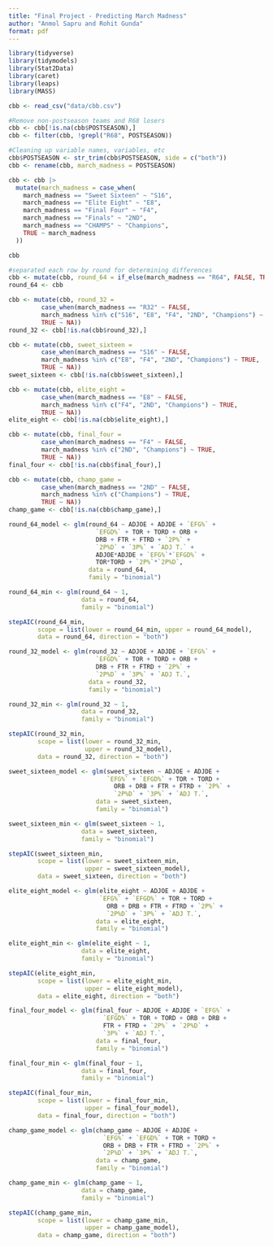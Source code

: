 ```yaml
---
title: "Final Project - Predicting March Madness"
author: "Anmol Sapru and Rohit Gunda"
format: pdf
---
```


```r

library(tidyverse)
library(tidymodels)
library(Stat2Data)
library(caret)
library(leaps)
library(MASS)

cbb <- read_csv("data/cbb.csv") 

#Remove non-postseason teams and R68 losers
cbb <- cbb[!is.na(cbb$POSTSEASON),]
cbb <- filter(cbb, !grepl("R68", POSTSEASON))

#Cleaning up variable names, variables, etc
cbb$POSTSEASON <- str_trim(cbb$POSTSEASON, side = c("both"))
cbb <- rename(cbb, march_madness = POSTSEASON) 

cbb <- cbb |>
  mutate(march_madness = case_when(
    march_madness == "Sweet Sixteen" ~ "S16",
    march_madness == "Elite Eight" ~ "E8",
    march_madness == "Final Four" ~ "F4",
    march_madness == "Finals" ~ "2ND",
    march_madness == "CHAMPS" ~ "Champions",
    TRUE ~ march_madness
  ))

cbb
```

```r

#separated each row by round for determining differences
cbb <- mutate(cbb, round_64 = if_else(march_madness == "R64", FALSE, TRUE))
round_64 <- cbb

cbb <- mutate(cbb, round_32 = 
         case_when(march_madness == "R32" ~ FALSE,
         march_madness %in% c("S16", "E8", "F4", "2ND", "Champions") ~ TRUE,
         TRUE ~ NA))
round_32 <- cbb[!is.na(cbb$round_32),]

cbb <- mutate(cbb, sweet_sixteen = 
         case_when(march_madness == "S16" ~ FALSE,
         march_madness %in% c("E8", "F4", "2ND", "Champions") ~ TRUE,
         TRUE ~ NA))
sweet_sixteen <- cbb[!is.na(cbb$sweet_sixteen),]

cbb <- mutate(cbb, elite_eight = 
         case_when(march_madness == "E8" ~ FALSE,
         march_madness %in% c("F4", "2ND", "Champions") ~ TRUE,
         TRUE ~ NA))
elite_eight <- cbb[!is.na(cbb$elite_eight),]

cbb <- mutate(cbb, final_four = 
         case_when(march_madness == "F4" ~ FALSE,
         march_madness %in% c("2ND", "Champions") ~ TRUE,
         TRUE ~ NA))
final_four <- cbb[!is.na(cbb$final_four),]

cbb <- mutate(cbb, champ_game = 
         case_when(march_madness == "2ND" ~ FALSE,
         march_madness %in% c("Champions") ~ TRUE,
         TRUE ~ NA))
champ_game <- cbb[!is.na(cbb$champ_game),]
```

```r

round_64_model <- glm(round_64 ~ ADJOE + ADJDE + `EFG%` + 
                        `EFGD%` + TOR + TORD + ORB + 
                        DRB + FTR + FTRD + `2P%` + 
                        `2P%D` + `3P%` + `ADJ T.` + 
                        ADJOE*ADJDE + `EFG%`*`EFGD%` +
                        TOR*TORD + `2P%`*`2P%D`,
                      data = round_64,
                      family = "binomial")

round_64_min <- glm(round_64 ~ 1,
                    data = round_64,
                    family = "binomial")

stepAIC(round_64_min,
        scope = list(lower = round_64_min, upper = round_64_model),
        data = round_64, direction = "both")
```

```r

round_32_model <- glm(round_32 ~ ADJOE + ADJDE + `EFG%` + 
                        `EFGD%` + TOR + TORD + ORB +
                        DRB + FTR + FTRD + `2P%` + 
                        `2P%D` + `3P%` + `ADJ T.`,
                      data = round_32,
                      family = "binomial")

round_32_min <- glm(round_32 ~ 1,
                    data = round_32,
                    family = "binomial")

stepAIC(round_32_min,
        scope = list(lower = round_32_min, 
                     upper = round_32_model),
        data = round_32, direction = "both")
```

```r

sweet_sixteen_model <- glm(sweet_sixteen ~ ADJOE + ADJDE + 
                           `EFG%` + `EFGD%` + TOR + TORD + 
                             ORB + DRB + FTR + FTRD + `2P%` + 
                             `2P%D` + `3P%` + `ADJ T.`,
                        data = sweet_sixteen,
                        family = "binomial")

sweet_sixteen_min <- glm(sweet_sixteen ~ 1,
                    data = sweet_sixteen,
                    family = "binomial")

stepAIC(sweet_sixteen_min,
        scope = list(lower = sweet_sixteen_min,
                     upper = sweet_sixteen_model),
        data = sweet_sixteen, direction = "both")
```

```r

elite_eight_model <- glm(elite_eight ~ ADJOE + ADJDE + 
                         `EFG%` + `EFGD%` + TOR + TORD + 
                           ORB + DRB + FTR + FTRD + `2P%` + 
                           `2P%D` + `3P%` + `ADJ T.`,
                        data = elite_eight,
                        family = "binomial")

elite_eight_min <- glm(elite_eight ~ 1,
                    data = elite_eight,
                    family = "binomial")

stepAIC(elite_eight_min,
        scope = list(lower = elite_eight_min,
                     upper = elite_eight_model),
        data = elite_eight, direction = "both")
```

```r

final_four_model <- glm(final_four ~ ADJOE + ADJDE + `EFG%` + 
                          `EFGD%` + TOR + TORD + ORB + DRB + 
                          FTR + FTRD + `2P%` + `2P%D` + 
                          `3P%` + `ADJ T.`,
                        data = final_four,
                        family = "binomial")

final_four_min <- glm(final_four ~ 1,
                    data = final_four,
                    family = "binomial")

stepAIC(final_four_min,
        scope = list(lower = final_four_min,
                     upper = final_four_model),
        data = final_four, direction = "both")
```

```r

champ_game_model <- glm(champ_game ~ ADJOE + ADJDE + 
                          `EFG%` + `EFGD%` + TOR + TORD + 
                          ORB + DRB + FTR + FTRD + `2P%` + 
                          `2P%D` + `3P%` + `ADJ T.`,
                        data = champ_game,
                        family = "binomial")

champ_game_min <- glm(champ_game ~ 1,
                    data = champ_game,
                    family = "binomial")

stepAIC(champ_game_min,
        scope = list(lower = champ_game_min,
                     upper = champ_game_model),
        data = champ_game, direction = "both")
```
